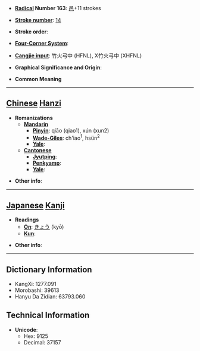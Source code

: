 * '''[[Wiktionary:Chinese radical index| Radical]] Number 163''': [[Wiktionary:Chinese radical index 邑|邑]]+11 strokes

* '''[[Wiktionary:Chinese total strokes index|Stroke number]]''': [[Wiktionary:Chinese total strokes index 14|14]]

* '''Stroke order''': 

* '''[[Wiktionary:Chinese four corner index|Four-Corner System]]''': 

* '''[[Wiktionary:Chinese Cangjie index|Cangjie input]]''': 竹火弓中 (HFNL), X竹火弓中 (XHFNL)

* '''Graphical Significance and Origin''': 

* '''Common Meaning'''

----

== [[Chinese]] [[Hanzi]] ==

* '''Romanizations'''
** '''[[Mandarin]]'''
*** '''[[Pinyin]]''': qiāo (qiao1), xún (xun2)
*** '''[[Wade-Giles]]''': ch'iao<sup>1</sup>, hsün<sup>2</sup>
*** '''[[Yale]]''': 
** '''[[Cantonese]]'''
*** '''[[Jyutping]]''':
*** '''[[Penkyamp]]''': 
*** '''[[Yale]]''': 

* '''Other info''': 

----

== [[Japanese]] [[Kanji]] ==

* '''Readings'''
** '''[[On]]''': [[きょう]] (kyō)
** '''[[Kun]]''': 

* '''Other info''':  

----

== Dictionary Information ==

* KangXi: 1277.091
* Morobashi: 39613
* Hanyu Da Zidian: 63793.060

== Technical Information ==

* '''Unicode''':
** Hex: 9125
** Decimal: 37157